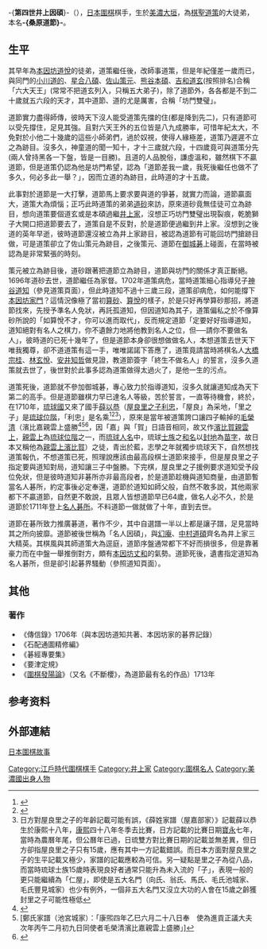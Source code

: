 -{'''第四世井上因碩'''}-（{{bd|1646年||1719年|catIdx=H}}），[[日本|日本]][[圍棋|圍棋]]棋手，生於[[美濃國|美濃]][[大垣|大垣]]，為[[第四世本因坊道策|棋聖道策]]的大徒弟，本名'''-{桑原道節}-'''。
==生平==
其早年為[[第三世本因坊道悅|本因坊道悅]]的徒弟，道策繼任後，改師事道策，但是年紀僅差一歲而已，與同門的[[第四世本因坊跡目道的|小川道的]]、[[星合八碩|星合八碩]]、[[第四世本因坊跡目策元|佐山策元]]、[[熊谷本碩|熊谷本碩]]、[[吉和道玄|吉和道玄]](按照排名)合稱「六大天王」(常常不把道玄列入，只稱五大弟子)，除了道節外，各各都是不到二十歲就五六段的天才，其中道節、道的尤是厲害，合稱「坊門雙璧」。

道節實力盡得師傳，彼時天下沒人能受道策先擋的住(都是降到先二)，只有道節可以受先撐住，足見其強。且對六天王外的五位皆是八九成勝率，可惜年紀太大，不免對於小他二十幾歲的這些小師弟們，過於奴視，使得人緣極差，道策乃遲遲不立之為跡目。沒多久，神童道的聞一知十，才十三歲就六段，十四歲竟可與道策分先(兩人曾持黑各一下盤，皆是一目勝)。且道的人品脫俗，謙虛溫和，雖然棋下不贏道節，但是道策仍認為他是坊門希望，認為「道節差我一歲，我死後繼任也做不了多久，何必多此一舉？」，因而立道的為跡目，此時道的才十五歲。

此事對於道節是一大打擊，道節馬上要求要與道的爭碁，就實力而論，道節贏面大，道策大為煩惱；正巧此時道策的弟弟[[第三世井上因碩|道砂]]來訪，原來道砂竟無佳徒可立為跡目，想向道策要個道玄或是本碩過繼[[井上家|井上家]]，沒想正巧坊門雙璧出現裂痕，乾脆獅子大開口把道節要去了，道策自是不反對，於是道節便過繼到井上家。沒想到之後道的英年早逝，彼時道節還沒被立為井上家跡目，被認為道節有可能回坊門搶跡目做，可是道策卻立了佐山策元為跡目，之後策元、道節在[[御城碁|御城碁]]上碰面，在當時被認為是非常緊張的時刻。

策元被立為跡目後，道砂跟著把道節立為跡目，道節與坊門的關係才真正斷絕。1696年道砂去世，道節繼任為家督。1702年道策病危，當時道策細心指導兒子[[第五世本因坊道知|神谷道知]]（參見道策頁面），但此時道知不過十三歲三段，道策卻病危，如何能撐下[[本因坊家門|本因坊家門]]？這情況像極了當初[[第一世本因坊算砂|算砂]]、[[第二世本因坊算悅|算悅]]的樣子，於是只好再學算砂那招，將道節找來，先授予準名人免狀，再託孤道知，但因道知為其子，道策偏私之於不像算砂所說的「如算悅不才，你可以進而取代」，反而規定道節「定要好好指導道知，道知絕對有名人之棋力，你不遺餘力地將他教到名人之位，但──請你不要做名人」，彼時道的已死十幾年了，但是道節本身卻很想做做名人，本想道策去世天下唯我獨尊，卻不道道策有這一手，唯唯諾諾下答應了，道策竟請當時將棋名人[[大橋宗桂|大橋宗桂]]、[[第三世林門入|林玄悅]]、[[第三世安井知哲|安井知哲]]做見證，教道節簽字「終生不做名人」的誓言，沒多久道策就去世了，後世對於此事多認為道策做得太過火了，是他一生的污点。

道策死後，道節就不參加御城碁，專心致力於指導道知，沒多久就讓道知成為天下第二的高手。但是道節雖棋力早已達名人等級，苦於誓言，一直等待機會，終於，在1710年，[[琉球國|琉球國]]又來了國手[[薛以恭|薛以恭]]（[[屋良里之子利忠|屋良里之子利忠]]，「屋良」為采地，「里之子」是[[琉球位階|琉球位階]]，「利忠」是名乘<ref>{{Cite web |url=http://www.tulips.tsukuba.ac.jp/limedio/dlam/B1241188/1/vol05/syuri/416.htm |title=《薛姓家譜（屋嘉部家）》 |accessdate=2011-04-06 |archive-date=2012-09-13 |archive-url=https://archive.is/20120913162114/http://www.tulips.tsukuba.ac.jp/limedio/dlam/B1241188/1/vol05/syuri/416.htm |dead-url=no }}</ref><ref>{{Cite web |url=http://www.tulips.tsukuba.ac.jp/limedio/dlam/B1241188/1/vol05/syuri/511.htm |title=《任姓家譜（屋我家）》：「乾隆二年丁巳六月從予若年就薛氏屋嘉部因祐利忠習碁之法因茲利忠於江府從大國手井上因碩對國手本因坊被二碁子之免則得免状及傳法之書」 |accessdate=2011-04-06 |archive-date=2012-09-19 |archive-url=https://archive.is/20120919053214/http://www.tulips.tsukuba.ac.jp/limedio/dlam/B1241188/1/vol05/syuri/511.htm |dead-url=no }}</ref><ref>日方對屋良里之子的年齡記載可能有誤，《薛姓家譜（屋嘉部家）》記載薛以恭生於康熙十八年，[[康熙|康熙]]四十八年冬季去比賽，日方記載的比賽日期[[寶永|寶永]]七年，當時為農曆年尾，但公曆年已過，日琉雙方對比賽日期的記載並無差異，但日方卻指屋良里之子只有15歲，應有其中一方記載錯誤。而日本方面對屋良里之子的生平記載又極少，家譜的記載應較為可信。另一疑點是里之子為從八品，而當時琉球士族15歲時表現良好者通常只能升為未入流的「子」，表現一般的更只能繼續為「仁屋」，即使是五大名門（向氏、翁氏、馬氏、毛氏池城家、毛氏豐見城家）也少有例外，一個非五大名門又沒立大功的人會在15歲之齡獲封里之子可能性極低</ref>），原來是當年被道策誇口讓四子輸掉的[[毛榮清|毛榮清]]（濱比嘉親雲上盛勝<ref>{{Cite web |url=http://www.tulips.tsukuba.ac.jp/limedio/dlam/B1241188/1/vol05/naha/770.htm |title=柳姓家譜（糸例家）：「順治十三年丙申……毛氏濱比嘉親雲上盛勝」 |accessdate=2011-04-06 |archive-date=2007-05-20 |archive-url=https://web.archive.org/web/20070520193116/http://www.tulips.tsukuba.ac.jp/limedio/dlam/B1241188/1/vol05/naha/770.htm |dead-url=no }}</ref><ref>[鄭氏家譜（池宮城家）：「康煕四年乙巳六月二十八日奉　使為進貢正議大夫次年丙午二月初九日同使者毛榮清濱比嘉親雲上盛勝」]</ref><ref>{{Cite web |url=http://go.tengudo.jp/knowledge9.html |title=囲碁免状の歴史は？ |accessdate=2011-04-06 |archive-date=2011-12-28 |archive-url=https://web.archive.org/web/20111228082452/http://go.tengudo.jp/knowledge9.html |dead-url=no }}</ref>，因「嘉」與「賀」日語音相同，故又作[[濱比賀親雲上|濱比賀親雲上]]，[[親雲上|親雲上]]為[[琉球位階|琉球位階]]之一，而[[琉球人名|琉球人名]]中，琉球[[士族|士族]]之[[和名|和名]]以[[封地|封地]]為[[苗字|苗字]]，故日本又稱他為[[親雲上濱比賀|親雲上濱比賀]]）之徒，青出於藍，志學之年就獨步琉球天下，自然想找道策報仇，不想道策已死，照理說應該由最高段棋士道節來接手，但是屋良里之子指定要與道知對局，道知讓三子中盤勝。下完棋，屋良里之子援例要求道知受予段位免狀，但是彼時道知非碁所亦非最高段者，於是道節趁機與道知商量，由道節暫當名人碁所，約定事後必定奉還，道節於道知如師父般，自然不敢多說，其他兩家都下不贏道節，自然更不敢說，且眾人皆想道節早已64歲，做名人必不久，於是道節於1711年登上[[名人碁所|名人碁所]]。不料道節一做就做了十年，直到去世。

道節在碁所致力推廣碁道，著作不少，其中自選譜一半以上都是讓子譜，足見當時其之所向披靡。道節被後世稱為「名人因碩」，與[[第十一世井上因碩|幻庵]]、[[中村道碩|中村道碩]]齊名為井上家三大精英。其棋風與其師道策大為逕庭，道節序盤通常都下不好而損很多，但是靠著豪力而在中盤一舉推倒對方，頗有[[第十二世本因坊丈和|本因坊丈和]]的氣勢。道節死後，遺書指定道知為名人碁所，但是卻引起碁界騷動（參照道知頁面）。

==其他==
===著作===
*《傳信錄》1706年（與本因坊道知共著、本因坊家的碁界記錄）
*《石配通圖精修編》
*《碁經專要集》
*《要津定規》
*《[[圍棋發陽論|圍棋發陽論]]》（又名《不斷櫻》，為道節最有名的作品）1713年

==参考资料==
{{reflist}}

== 外部連結 ==
[http://www.flygo.net/history/jhistory/jhistory_index.html 日本圍棋故事]{{Wayback|url=http://www.flygo.net/history/jhistory/jhistory_index.html |date=20150418000611 }}

{{井上家}}
{{圍棋名人}}

[[Category:江戶時代圍棋棋手|Category:江戶時代圍棋棋手]]
[[Category:井上家|Category:井上家]]
[[Category:圍棋名人|Category:圍棋名人]]
[[Category:美濃國出身人物|Category:美濃國出身人物]]